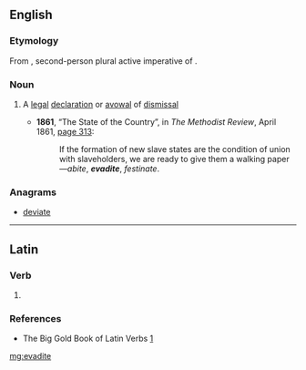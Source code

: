 ==English==

===Etymology===
From {{etyl|la|en}} {{term|evadite|ēvādite|lang=la}}, second-person plural active imperative of {{term|evado|ēvādō|pass over, flee|lang=la}}.

===Noun===
{{en-noun}}

# {{legal}} A [[legal]] [[declaration]] or [[avowal]] of [[dismissal]]
#* '''1861''', “The State of the Country”, in ''The Methodist Review'', April 1861, [http://books.google.com/books?id=KIxJAAAAMAAJ&pg=PA313&dq=evadite page 313]:
#*: If the formation of new slave states are the condition of union with slaveholders, we are ready to give them a walking paper—''abite'', '''''evadite''''', ''festinate''.

===Anagrams===
* [[deviate#English|deviate]]

----

==Latin==

===Verb===
{{la-verb-form|ēvādite}}

# {{conjugation of|evado|ēvādō|2|p|act|imp|lang=la}}

===References===
* The Big Gold Book of Latin Verbs [http://books.google.com/books?id=qowUAQAAIAAJ&q=evadite&dq=evadite&lr=]

[[mg:evadite]]